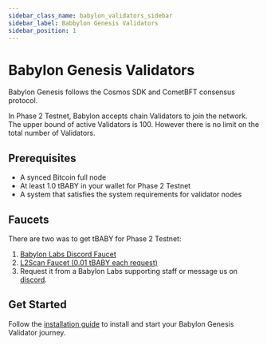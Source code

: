 ```yaml
---
sidebar_class_name: babylon_validators_sidebar
sidebar_label: Babbylon Genesis Validators
sidebar_position: 1
---
```


# Babylon Genesis Validators

Babylon Genesis follows the Cosmos SDK and CometBFT consensus protocol. 

In Phase 2 Testnet, Babylon accepts chain Validators to join the network. 
The upper bound of active Validators is 100. However there is no limit 
on the total number of Validators.

## Prerequisites

- A synced Bitcoin full node
- At least 1.0 tBABY in your wallet for Phase 2 Testnet
- A system that satisfies the system requirements
for validator nodes

## Faucets 

There are two was to get tBABY for Phase 2 Testnet:

1. [Babylon Labs Discord Faucet](https://discord.com/channels/1266159481218457600/1266159481218457600)
2. [L2Scan Faucet (0.01 tBABY each request)](https://babylon-testnet.l2scan.co/faucet)
3. Request it from a Babylon Labs supporting staff or message us on [discord](https://discord.com/channels/1046686458070700112/1282600119346270281n). 

## Get Started

Follow the [installation guide](/operators/babylon_validators/installation_guide) to install and start your 
Babylon Genesis Validator journey.
